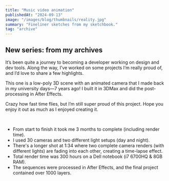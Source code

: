 ```yaml
---
title: "Music video animation"
publishedAt: "2024-09-13"
image: "/images/blog/thumbnails/reality.jpg"
summary: "Fineliner sketches from my sketchbook."
tag: "archive"
---
```


## New series: from my archives

It’s been quite a journey to becoming a developer working on design and dev tools. Along the way, I’ve worked on some projects I’m really proud of, and I’d love to share a few highlights.

This one is a low-poly 3D scene with an animated camera that I made back in my university days—7 years ago! I built it in 3DMax and did the post-processing in After Effects.

Crazy how fast time flies, but I’m still super proud of this project. Hope you enjoy it out as much as I enjoyed creating it.

<SmartImage src="https://www.youtube.com/embed/fyrILUldVP0?si=kV9TEyay5qqZQk6k" alt="Sketch from my sketchbook" aspectRatio="16 / 9" radius="l"/><br/>

+ From start to finish it took me 3 months to complete (including render time).
+ I used 30 cameras and two different light setups (day and night).
+ There's a longer shot at 1:34 where two complete camera renders (with different lights) are fading into each other, creating a time-lapse effect.
+ Total render time was 300 hours on a Dell notebook (i7 6700HQ & 8GB RAM).
+ The sequences were processed in After Effects, and the final project contained over 1000 layers.